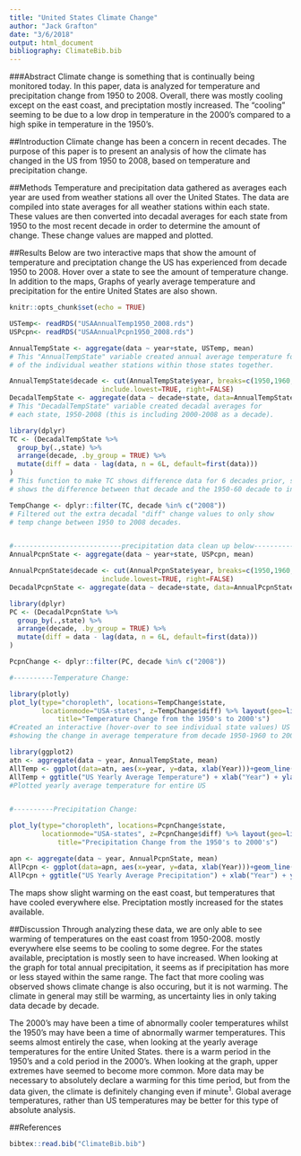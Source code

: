 ```yaml
---
title: "United States Climate Change"
author: "Jack Grafton"
date: "3/6/2018"
output: html_document
bibliography: ClimateBib.bib
---
```


###Abstract
Climate change is something that is continually being monitored today. In this paper, data is analyzed for temperature and precipitation change from 1950 to 2008. Overall, there was mostly cooling except on the east coast, and preciptation mostly increased. The "cooling" seeming to be due to a low drop in temperature in the 2000's compared to a high spike in temperature in the 1950's. 


##Introduction
Climate change has been a concern in recent decades. The purpose of this paper is to present an analysis of how the climate has changed in the US from 1950 to 2008, based on temperature and precipitation change.

##Methods
Temperature and precipitation data gathered as averages each year are used from weather stations all over the United States. The data are compiled into state averages for all weather stations within each state. These values are then converted into decadal averages for each state from 1950 to the most recent decade in order to determine the amount of change. These change values are mapped and plotted.

##Results
Below are two interactive maps that show the amount of temperature and preciptation change the US has experienced from decade 1950 to 2008. Hover over a state to see the amount of temperature change. In addition to the maps, Graphs of yearly average temperature and precipitation for the entire United States are also shown.

```r
knitr::opts_chunk$set(echo = TRUE)
```



```r
USTemp<- readRDS("USAAnnualTemp1950_2008.rds")
USPcpn<- readRDS("USAAnnualPcpn1950_2008.rds")
```


```r
AnnualTempState <- aggregate(data ~ year+state, USTemp, mean)
# This "AnnualTempState" variable created annual average temperature for each state by averaging all
# of the individual weather stations within those states together.

AnnualTempState$decade <- cut(AnnualTempState$year, breaks=c(1950,1960,1970,1980,1990,2000,2008,2010), labels=c(1950,1960,1970,1980,1990,2000,2008), 
                       include.lowest=TRUE, right=FALSE)
DecadalTempState <- aggregate(data ~ decade+state, data=AnnualTempState, mean)
# This "DecadalTempState" variable created decadal averages for 
# each state, 1950-2008 (this is including 2000-2008 as a decade).

library(dplyr)
TC <- (DecadalTempState %>%
  group_by(.,state) %>%
  arrange(decade, .by_group = TRUE) %>%
  mutate(diff = data - lag(data, n = 6L, default=first(data)))
)
# This function to make TC shows difference data for 6 decades prior, so on each 2000-08 value it
# shows the difference between that decade and the 1950-60 decade to indicate warming/cooling.

TempChange <- dplyr::filter(TC, decade %in% c("2008"))
# Filtered out the extra decadal "diff" change values to only show 
# temp change between 1950 to 2008 decades.


#---------------------------precipitation data clean up below-----------------------------
AnnualPcpnState <- aggregate(data ~ year+state, USPcpn, mean)

AnnualPcpnState$decade <- cut(AnnualPcpnState$year, breaks=c(1950,1960,1970,1980,1990,2000,2008,2010), labels=c(1950,1960,1970,1980,1990,2000,2008), 
                       include.lowest=TRUE, right=FALSE)
DecadalPcpnState <- aggregate(data ~ decade+state, data=AnnualPcpnState, mean)

library(dplyr)
PC <- (DecadalPcpnState %>%
  group_by(.,state) %>%
  arrange(decade, .by_group = TRUE) %>%
  mutate(diff = data - lag(data, n = 6L, default=first(data)))
)

PcpnChange <- dplyr::filter(PC, decade %in% c("2008"))

```

```r
#----------Temperature Change:

library(plotly)
plot_ly(type="choropleth", locations=TempChange$state, 
        locationmode="USA-states", z=TempChange$diff) %>% layout(geo=list(scope="usa"), 
            title="Temperature Change from the 1950's to 2000's")
#Created an interactive (hover-over to see individual state values) US heatmap 
#showing the change in average temperature from decade 1950-1960 to 2000-2008

library(ggplot2)
atn <- aggregate(data ~ year, AnnualTempState, mean)
AllTemp <- ggplot(data=atn, aes(x=year, y=data, xlab(Year)))+geom_line(colour="red")
AllTemp + ggtitle("US Yearly Average Temperature") + xlab("Year") + ylab("Temperature")
#Plotted yearly average temperature for entire US


#----------Precipitation Change:

plot_ly(type="choropleth", locations=PcpnChange$state, 
        locationmode="USA-states", z=PcpnChange$diff) %>% layout(geo=list(scope="usa"), 
            title="Precipitation Change from the 1950's to 2000's")

apn <- aggregate(data ~ year, AnnualPcpnState, mean)
AllPcpn <- ggplot(data=apn, aes(x=year, y=data, xlab(Year)))+geom_line(colour="blue")
AllPcpn + ggtitle("US Yearly Average Precipitation") + xlab("Year") + ylab("Precipitation")

```


The maps show slight warming on the east coast, but temperatures that have cooled everywhere else. Preciptation mostly increased for the states available.

##Discussion
Through analyzing these data, we are only able to see warming of temperatures on the east coast from 1950-2008. mostly everywhere else seems to be cooling to some degree. For the states available, preciptation is mostly seen to have increased. When looking at the graph for total annual precipitation, it seems as if precipitation has more or less stayed within the same range. The fact that more cooling was observed shows climate change is also occuring, but it is not warming. The climate in general may still be warming, as uncertainty lies in only taking data decade by decade. 

The 2000's may have been a time of abnormally cooler temperatures whilst the 1950's may have been a time of abnormally warmer temperatures. This seems almost entirely the case, when looking at the yearly average temperatures for the entire United States. there is a warm period in the 1950's and a cold period in the 2000's. When looking at the graph, upper extremes have seemed to become more common. More data may be necessary to absolutely declare a warming for this time period, but from the data given, the climate is definitely changing even if minute^1^. Global average temperatures, rather than US temperatures may be better for this type of absolute analysis. 

##References

```r

bibtex::read.bib("ClimateBib.bib")
```
